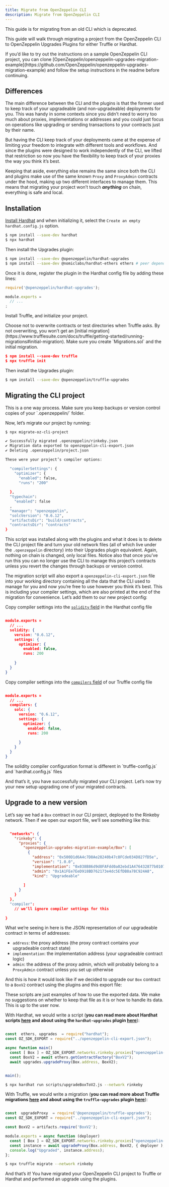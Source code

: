 ```yaml
---
title: Migrate from OpenZeppelin CLI
description: Migrate from OpenZeppelin CLI
---
```


<Callout>
This guide is for migrating from an old CLI which is deprecated.
</Callout>

This guide will walk through migrating a project from the OpenZeppelin CLI to OpenZeppelin Upgrades Plugins for either Truffle or Hardhat.

<Callout>
If you’d like to try out the instructions on a sample OpenZeppelin CLI project, you can clone [OpenZeppelin/openzeppelin-upgrades-migration-example](https://github.com/OpenZeppelin/openzeppelin-upgrades-migration-example) and follow the setup instructions in the readme before continuing.
</Callout>

## Differences

The main difference between the CLI and the plugins is that the former used to keep track of your upgradeable (and non-upgradeable) deployments for you. This was handy in some contexts since you didn’t need to worry too much about proxies, implementations or addresses and you could just focus on operations like upgrading or sending transactions to your contracts just by their name.

But having the CLI keep track of your deployments came at the expense of limiting your freedom to integrate with different tools and workflows. And since the plugins were designed to work independently of the CLI, we lifted that restriction so now you have the flexibility to keep track of your proxies the way you think it’s best.

Keeping that aside, everything else remains the same since both the CLI and plugins make use of the same known `Proxy` and `ProxyAdmin` contracts under the hood, making up two different interfaces to manage them. This means that migrating your project won’t touch ***anything*** on chain, everything is safe and local.

## Installation

[Install Hardhat](https://hardhat.org/tutorial/creating-a-new-hardhat-project.html) and when initializing it, select the `Create an empty hardhat.config.js` option.

```bash
$ npm install --save-dev hardhat
$ npx hardhat
```

Then install the Upgrades plugin:

```bash
$ npm install --save-dev @openzeppelin/hardhat-upgrades
$ npm install --save-dev @nomiclabs/hardhat-ethers ethers # peer dependencies
```

Once it is done, register the plugin in the Hardhat config file by adding these lines:

```jsx
require('@openzeppelin/hardhat-upgrades');

module.exports = 
  // ...
;
```

Install Truffle, and initialize your project.  

<Callout type='warn'>
Choose not to overwrite contracts or test directories when Truffle asks. By not overwriting, you won’t get an [initial migration](https://www.trufflesuite.com/docs/truffle/getting-started/running-migrations#initial-migration). Make sure you create `Migrations.sol` and the initial migration.
</Callout>

```json
$ npm install --save-dev truffle
$ npx truffle init
```

Then install the Upgrades plugin:

```bash
$ npm install --save-dev @openzeppelin/truffle-upgrades
```

## Migrating the CLI project

<Callout type='warn'>
This is a one way process. Make sure you keep backups or version control copies of your `.openzeppelin/` folder.
</Callout>

Now, let’s migrate our project by running:

```bash
$ npx migrate-oz-cli-project
```

```bash
✔ Successfully migrated .openzeppelin/rinkeby.json
✔ Migration data exported to openzeppelin-cli-export.json
✔ Deleting .openzeppelin/project.json

These were your project’s compiler options:

  "compilerSettings": {
    "optimizer": {
      "enabled": false,
      "runs": "200"
    
  },
  "typechain": 
    "enabled": false
  ,
  "manager": "openzeppelin",
  "solcVersion": "0.6.12",
  "artifactsDir": "build/contracts",
  "contractsDir": "contracts"
}
```

This script was installed along with the plugins and what it does is to delete the CLI project file and turn your old network files (all of which live under the `.openzeppelin` directory) into their Upgrades plugin equivalent. Again, nothing on chain is changed, only local files. Notice also that once you’ve run this you can no longer use the CLI to manage this project’s contracts unless you revert the changes through backups or version control.

The migration script will also export a `openzeppelin-cli-export.json` file into your working directory containing all the data that the CLI used to manage for you and now you’re free to use however you think it’s best. This is including your compiler settings, which are also printed at the end of the migration for convenience. Let’s add them to our new project config:

Copy compiler settings into the [`solidity` field](https://hardhat.org/config/#available-config-options) in the Hardhat config file

```json

module.exports = 
  // ...
  solidity: {
    version: "0.6.12",
    settings: {
      optimizer: {
        enabled: false,
        runs: 200
      
    }
  }
}
```

Copy compiler settings into the [`compilers` field](https://www.trufflesuite.com/docs/truffle/reference/configuration#compiler-configuration) of our Truffle config file

```json

module.exports = 
  // ...
  compilers: {
    solc: {
      version: "0.6.12",
      settings: {
        optimizer: {
          enabled: false,
          runs: 200
        
      }
    }
  }
}
```

<Callout>
The solidity compiler configuration format is different in `truffle-config.js` and `hardhat.config.js` files
</Callout>

And that’s it, you have successfully migrated your CLI project. Let’s now try your new setup upgrading one of your migrated contracts.

## Upgrade to a new version

Let’s say we had a `Box` contract in our CLI project, deployed to the Rinkeby network. Then if we open our export file, we’ll see something like this:

```json

  "networks": {
    "rinkeby": {
      "proxies": {
        "openzeppelin-upgrades-migration-example/Box": [
          {
            "address": "0x500D1d6A4c7D8Ae28240b47c8FCde034D827fD5e",
            "version": "1.0.0",
            "implementation": "0x038B86d9d8FAFdd0a02ebd1A476432877b0107C8",
            "admin": "0x1A1FEe7EeD918BD762173e4dc5EfDB8a78C924A8",
            "kind": "Upgradeable"
          
        ]
      }
    }
  },
  "compiler": 
    // we’ll ignore compiler settings for this
  
}
```

What we’re seeing in here is the JSON representation of our upgradeable contract in terms of addresses:

* `address`: the proxy address (the proxy contract contains your upgradeable contract state)
* `implementation`: the implementation address (your upgradeable contract logic)
* `admin`: the address of the proxy admin, which will probably belong to a `ProxyAdmin` contract unless you set up otherwise

And this is how it would look like if we decided to upgrade our `Box` contract to a `BoxV2` contract using the plugins and this export file:

These scripts are just examples of how to use the exported data. We make no suggestions on whether to keep that file as it is or how to handle its data. This is up to the user now.

With Hardhat, we would write a script (**you can read more about Hardhat scripts [here](https://hardhat.org/guides/scripts.html) and about using the `hardhat-upgrades` plugin [here](https://docs.openzeppelin.com/upgrades-plugins/1.x/hardhat-upgrades)**):

```jsx

const  ethers, upgrades  = require("hardhat");
const OZ_SDK_EXPORT = require("../openzeppelin-cli-export.json");

async function main() 
  const [ Box ] = OZ_SDK_EXPORT.networks.rinkeby.proxies["openzeppelin-upgrades-migration-example/Box"];
  const BoxV2 = await ethers.getContractFactory("BoxV2");
  await upgrades.upgradeProxy(Box.address, BoxV2);


main();
```

```bash
$ npx hardhat run scripts/upgradeBoxToV2.js --network rinkeby
```

With Truffle, we would write a migration (**you can read more about Truffle migrations [here](https://www.trufflesuite.com/docs/truffle/getting-started/running-migrations) and about using the `truffle-upgrades` plugin [here](https://docs.openzeppelin.com/upgrades-plugins/1.x/truffle-upgrades)**):

```jsx

const  upgradeProxy  = require('@openzeppelin/truffle-upgrades');
const OZ_SDK_EXPORT = require("../openzeppelin-cli-export.json");

const BoxV2 = artifacts.require('BoxV2');

module.exports = async function (deployer) 
  const [ Box ] = OZ_SDK_EXPORT.networks.rinkeby.proxies["openzeppelin-upgrades-migration-example/Box"];
  const instance = await upgradeProxy(Box.address, BoxV2, { deployer );
  console.log("Upgraded", instance.address);
};
```

```bash
$ npx truffle migrate --network rinkeby
```

And that’s it! You have migrated your OpenZeppelin CLI project to Truffle or Hardhat and performed an upgrade using the plugins.
